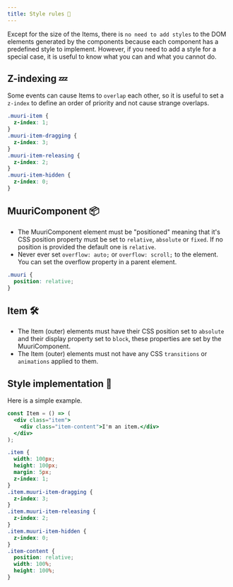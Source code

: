 ```yaml
---
title: Style rules 📜
---
```


Except for the size of the Items, there is `no need to add styles` to the DOM elements generated by the components because each component has a predefined style to implement. However, if you need to add a style for a special case, it is useful to know what you can and what you cannot do.

## Z-indexing 💤

Some events can cause Items to `overlap` each other, so it is useful to set a `z-index` to define an order of priority and not cause strange overlaps.

```css
.muuri-item {
  z-index: 1;
}
.muuri-item-dragging {
  z-index: 3;
}
.muuri-item-releasing {
  z-index: 2;
}
.muuri-item-hidden {
  z-index: 0;
}
```

## MuuriComponent 📦

- The MuuriComponent element must be "positioned" meaning that it's CSS position property must be set to `relative`, `absolute` or `fixed`. If no position is provided the default one is `relative`.
- Never ever set `overflow: auto;` or `overflow: scroll;` to the element. You can set the overflow property in a parent element.

```css
.muuri {
  position: relative;
}
```

## Item 🛠️

- The Item (outer) elements must have their CSS position set to `absolute` and their display property set to `block`, these properties are set by the MuuriComponent.
- The Item (outer) elements must not have any CSS `transitions` or `animations` applied to them.

## Style implementation 👗

Here is a simple example.

```jsx
const Item = () => (
  <div class="item">
    <div class="item-content">I'm an item.</div>
  </div>
);
```

```css
.item {
  width: 100px;
  height: 100px;
  margin: 5px;
  z-index: 1;
}
.item.muuri-item-dragging {
  z-index: 3;
}
.item.muuri-item-releasing {
  z-index: 2;
}
.item.muuri-item-hidden {
  z-index: 0;
}
.item-content {
  position: relative;
  width: 100%;
  height: 100%;
}
```

